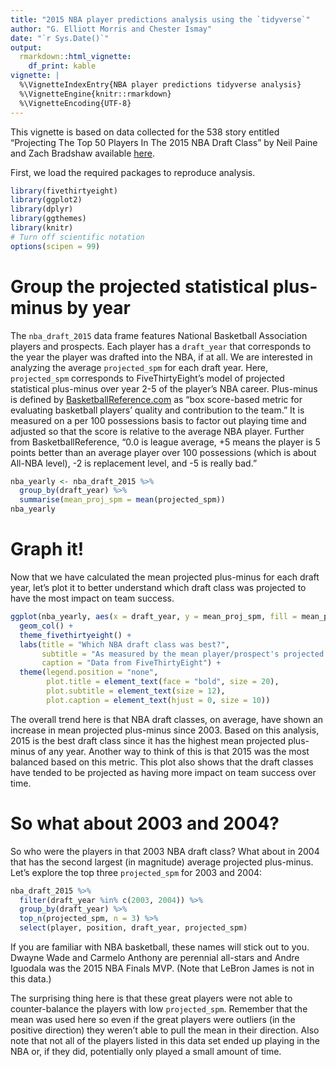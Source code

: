 ```yaml
---
title: "2015 NBA player predictions analysis using the `tidyverse`"
author: "G. Elliott Morris and Chester Ismay"
date: "`r Sys.Date()`"
output: 
  rmarkdown::html_vignette:
    df_print: kable
vignette: |
  %\VignetteIndexEntry{NBA player predictions tidyverse analysis}
  %\VignetteEngine{knitr::rmarkdown}
  %\VignetteEncoding{UTF-8}
---
```


This vignette is based on data collected for the 538 story entitled "Projecting The Top 50 Players In The 2015 NBA Draft Class" by Neil Paine and Zach Bradshaw available [here](http://fivethirtyeight.com/features/projecting-the-top-50-players-in-the-2015-nba-draft-class/).

First, we load the required packages to reproduce analysis.  

```r
library(fivethirtyeight)
library(ggplot2)
library(dplyr)
library(ggthemes)
library(knitr)
# Turn off scientific notation
options(scipen = 99)
```

# Group the projected statistical plus-minus by year

The `nba_draft_2015` data frame features National Basketball Association players and prospects.  Each player has a `draft_year` that corresponds to the year the player was drafted into the NBA, if at all.  We are interested in analyzing the average `projected_spm` for each draft year.  Here, `projected_spm` corresponds to FiveThirtyEight's model of projected statistical plus-minus over year 2-5 of the player's NBA career.  Plus-minus is defined by [ BasketballReference.com](http://www.basketball-reference.com/about/bpm.html) as "box score-based metric for evaluating basketball players' quality and contribution to the team."  It is measured on a per 100 possessions basis to factor out playing time and adjusted so that the score is relative to the average NBA player.  Further from BasketballReference, "0.0 is league average, +5 means the player is 5 points better than an average player over 100 possessions (which is about All-NBA level), -2 is replacement level, and -5 is really bad."  

```r
nba_yearly <- nba_draft_2015 %>% 
  group_by(draft_year) %>% 
  summarise(mean_proj_spm = mean(projected_spm))
nba_yearly
```

# Graph it!

Now that we have calculated the mean projected plus-minus for each draft year, let's plot it to better understand which draft class was projected to have the most impact on team success.

```r
ggplot(nba_yearly, aes(x = draft_year, y = mean_proj_spm, fill = mean_proj_spm)) +
  geom_col() + 
  theme_fivethirtyeight() +
  labs(title = "Which NBA draft class was best?",
       subtitle = "As measured by the mean player/prospect's projected plus-minus",
       caption = "Data from FiveThirtyEight") +
  theme(legend.position = "none",
        plot.title = element_text(face = "bold", size = 20),
        plot.subtitle = element_text(size = 12),
        plot.caption = element_text(hjust = 0, size = 10))
```

The overall trend here is that NBA draft classes, on average, have shown an increase in mean projected plus-minus since 2003.  Based on this analysis, 2015 is the best draft class since it has the highest mean projected plus-minus of any year.  Another way to think of this is that 2015 was the most balanced based on this metric.  This plot also shows that the draft classes have tended to be projected as having more impact on team success over time.

# So what about 2003 and 2004?

So who were the players in that 2003 NBA draft class?  What about in 2004 that has the second largest (in magnitude) average projected plus-minus. Let's explore the top three `projected_spm` for 2003 and 2004:

```r
nba_draft_2015 %>% 
  filter(draft_year %in% c(2003, 2004)) %>% 
  group_by(draft_year) %>% 
  top_n(projected_spm, n = 3) %>% 
  select(player, position, draft_year, projected_spm)
```

If you are familiar with NBA basketball, these names will stick out to you.  Dwayne Wade and Carmelo Anthony are perennial all-stars and Andre Iguodala was the 2015 NBA Finals MVP. (Note that LeBron James is not in this data.)

The surprising thing here is that these great players were not able to counter-balance the players with low `projected_spm`.  Remember that the mean was used here so even if the great players were outliers (in the positive direction) they weren't able to pull the mean in their direction.  Also note that not all of the players listed in this data set ended up playing in the NBA or, if they did, potentially only played a small amount of time.
